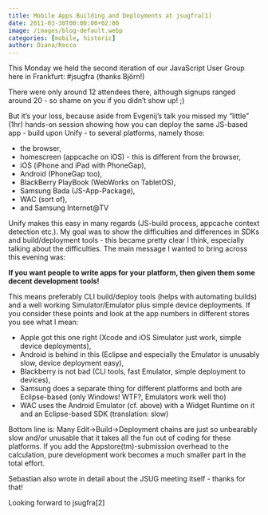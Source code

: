 ```yaml
---
title: Mobile Apps Building and Deployments at jsugfra[1]
date: 2011-03-30T00:00:00+02:00
image: /images/blog-default.webp
categories: [mobile, historic]
author: Diana/Rocco
---
```


<div class="entry-content">
This Monday we held the second iteration of our JavaScript User Group here in Frankfurt: #jsugfra (thanks Björn!)



There were only around 12 attendees there, although signups ranged around 20 - so shame on you if you didn’t show up! ;)



But it’s your loss, because aside from Evgenij’s talk you missed my “little” (1hr) hands-on session showing how you can deploy the same JS-based app - build upon Unify - to several platforms, namely those:<ul>	<li>the browser,</li>	<li>homescreen (appcache on iOS) - this is different from the browser,</li>	<li>iOS (iPhone and iPad with PhoneGap),</li>	<li>Android (PhoneGap too),</li>	<li>BlackBerry PlayBook (WebWorks on TabletOS),</li>	<li>Samsung Bada (JS-App-Package),</li>	<li>WAC (sort of),</li>	<li>and Samsung Internet@TV</li></ul>

Unify makes this easy in many regards (JS-build process, appcache context detection etc.). My goal was to show the difficulties and differences in SDKs and build/deployment tools - this became pretty clear I think, especially talking about the difficulties. The main message I wanted to bring across this evening was:

**If you want people to write apps for your platform, then given them some decent development tools!** 



This means preferably CLI build/deploy tools (helps with automating builds) and a well working Simulator/Emulator plus simple device deployments. If you consider these points and look at the app numbers in different stores you see what I mean:<ul>	<li>Apple got this one right (Xcode and iOS Simulator just work, simple device deployments),</li>	<li>Android is behind in this (Eclipse and especially the Emulator is unusably slow, device deployment easy),</li>	<li>Blackberry is not bad (CLI tools, fast Emulator, simple deployment to devices),</li>	<li>Samsung does a separate thing for different platforms and both are Eclipse-based (only Windows! WTF?, Emulators work well tho)</li>	<li>WAC uses the Android Emulator (cf. above) with a Widget Runtime on it and an Eclipse-based SDK (translation: slow)</li></ul>

Bottom line is: Many Edit-&gt;Build-&gt;Deployment chains are just so unbearably slow and/or unusable that it takes all the fun out of coding for these platforms. If you add the Appstore(tm)-submission overhead to the calculation, pure development work becomes a much smaller part in the total effort.

Sebastian also wrote in detail about the JSUG meeting itself - thanks for that!

Looking forward to jsugfra[2]
</div>

